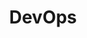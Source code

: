 ---
title: DevOps
id: secure-devops
description: ''
slug: /secure-devops 
keywords: 
 - faq
 - help
pagination_next: null
pagination_prev: null
last_update: 
   date: 03/29/2023
   author: Patricia McPhee
draft: false
doc_type: overview
displayed_sidebar: secureWorkforceSidebar
---